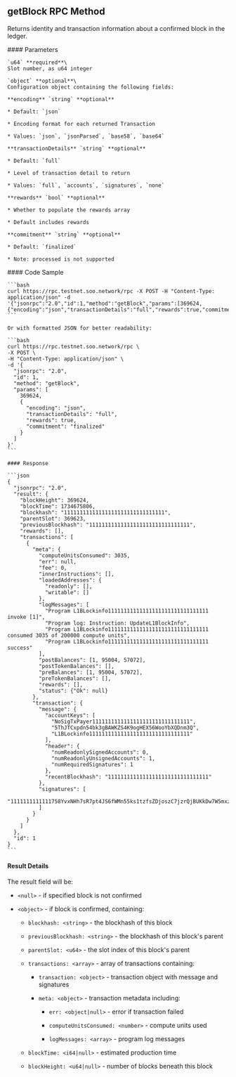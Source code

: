
## getBlock RPC Method

Returns identity and transaction information about a confirmed block in the ledger.

<div className="grid grid-cols-2 gap-1 mt-2">
  <div className="col-span-1">
    #### Parameters

    `u64` **required**\
    Slot number, as u64 integer

    `object` **optional**\
    Configuration object containing the following fields:

    **encoding** `string` **optional**

    * Default: `json`

    * Encoding format for each returned Transaction

    * Values: `json`, `jsonParsed`, `base58`, `base64`

    **transactionDetails** `string` **optional**

    * Default: `full`

    * Level of transaction detail to return

    * Values: `full`, `accounts`, `signatures`, `none`

    **rewards** `bool` **optional**

    * Whether to populate the rewards array

    * Default includes rewards

    **commitment** `string` **optional**

    * Default: `finalized`

    * Note: processed is not supported
  </div>

  <div className="col-span-1">
    #### Code Sample

    ```bash
    curl https://rpc.testnet.soo.network/rpc -X POST -H "Content-Type: application/json" -d '{"jsonrpc":"2.0","id":1,"method":"getBlock","params":[369624,{"encoding":"json","transactionDetails":"full","rewards":true,"commitment":"finalized"}]}'
    ```

    Or with formatted JSON for better readability:

    ```bash
    curl https://rpc.testnet.soo.network/rpc \
    -X POST \
    -H "Content-Type: application/json" \
    -d '{
      "jsonrpc": "2.0",
      "id": 1,
      "method": "getBlock",
      "params": [
        369624,
        {
          "encoding": "json",
          "transactionDetails": "full",
          "rewards": true,
          "commitment": "finalized"
        }
      ]
    }'
    ```

    #### Response

    ```json
    {
      "jsonrpc": "2.0",
      "result": {
        "blockHeight": 369624,
        "blockTime": 1734675806,
        "blockhash": "11111111111111111111111111111111",
        "parentSlot": 369623,
        "previousBlockhash": "11111111111111111111111111111111",
        "rewards": [],
        "transactions": [
          {
            "meta": {
              "computeUnitsConsumed": 3035,
              "err": null,
              "fee": 0,
              "innerInstructions": [],
              "loadedAddresses": {
                "readonly": [],
                "writable": []
              },
              "logMessages": [
                "Program L1BLockinfo11111111111111111111111111111111 invoke [1]",
                "Program log: Instruction: UpdateL1BlockInfo",
                "Program L1BLockinfo11111111111111111111111111111111 consumed 3035 of 200000 compute units",
                "Program L1BLockinfo11111111111111111111111111111111 success"
              ],
              "postBalances": [1, 95004, 57072],
              "postTokenBalances": [],
              "preBalances": [1, 95004, 57072],
              "preTokenBalances": [],
              "rewards": [],
              "status": {"Ok": null}
            },
            "transaction": {
              "message": {
                "accountKeys": [
                  "NoSigTxPayer1111111111111111111111111111111",
                  "5ThJTCxpdn54bk3gBAWKZS4K9ogHEX56WooYbXQDnm3Q",
                  "L1BLockinfo11111111111111111111111111111111"
                ],
                "header": {
                  "numReadonlySignedAccounts": 0,
                  "numReadonlyUnsignedAccounts": 1,
                  "numRequiredSignatures": 1
                },
                "recentBlockhash": "11111111111111111111111111111111"
              },
              "signatures": [
                "1111111111111758YvxNHh7sR7pt4JS6fWMn55ks1tzfsZDjoszC7jzrQjBUKkDw7W5mxz9VSZsztWNGWkf"
              ]
            }
          }
        ]
      },
      "id": 1
    }
    ```
  </div>
</div>

#### Result Details

The result field will be:

* `<null>` - if specified block is not confirmed

* `<object>` - if block is confirmed, containing:

  * `blockhash: <string>` - the blockhash of this block

  * `previousBlockhash: <string>` - the blockhash of this block's parent

  * `parentSlot: <u64>` - the slot index of this block's parent

  * `transactions: <array>` - array of transactions containing:

    * `transaction: <object>` - transaction object with message and signatures

    * `meta: <object>` - transaction metadata including:

      * `err: <object|null>` - error if transaction failed

      * `computeUnitsConsumed: <number>` - compute units used

      * `logMessages: <array>` - program log messages

  * `blockTime: <i64|null>` - estimated production time

  * `blockHeight: <u64|null>` - number of blocks beneath this block